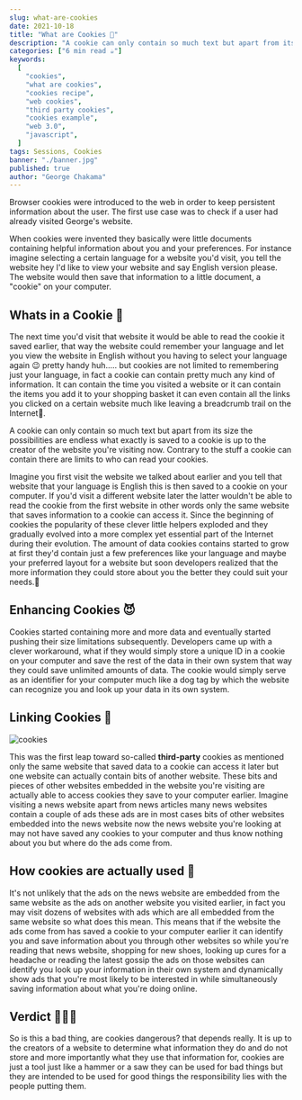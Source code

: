 ```yaml
---
slug: what-are-cookies
date: 2021-10-18
title: "What are Cookies 🍪"
description: "A cookie can only contain so much text but apart from its size the possibilities are endless what exactly is saved to a cookie is up to the creator of the website you're visiting now."
categories: ["6 min read ☕"]
keywords:
  [
    "cookies",
    "what are cookies",
    "cookies recipe",
    "web cookies",
    "third party cookies",
    "cookies example",
    "web 3.0",
    "javascript",
  ]
tags: Sessions, Cookies
banner: "./banner.jpg"
published: true
author: "George Chakama"
---
```


Browser cookies were introduced to the web in order to keep persistent information about the user. The first use case was to check if a user had already visited George's website.

When cookies were invented they basically were little documents containing helpful information about you and your preferences. For instance imagine selecting a certain language for a website you'd visit, you tell the website hey I'd like to view your website and say English version please. The website would then save that information to a little document, a "cookie" on your computer.

## Whats in a Cookie 🍪

The next time you'd visit that website it would be able to read the cookie it saved earlier, that way the website could remember your language and let you view the website in English without you having to select your language again 😉 pretty handy huh..... but cookies are not limited to remembering just your language, in fact a cookie can contain pretty much any kind of information. It can contain the time you visited a website or it can contain the items you add it to your shopping basket it can even contain all the links you clicked on a certain website much like leaving a breadcrumb trail on the Internet🥖.

A cookie can only contain so much text but apart from its size the possibilities are endless what exactly is saved to a cookie is up to the creator of the website you're visiting now. Contrary to the stuff a cookie can contain there are limits to who can read your cookies.

Imagine you first visit the website we talked about earlier and you tell that website that your language is English this is then saved to a cookie on your computer. If you'd visit a different website later the latter wouldn't be able to read the cookie from the first website in other words only the same website that saves information to a cookie can access it. Since the beginning of cookies the popularity of these clever little helpers exploded and they gradually evolved into a more complex yet essential part of the Internet during their evolution. The amount of data cookies contains started to grow at first they'd contain just a few preferences like your language and maybe your preferred layout for a website but soon developers realized that the more information they could store about you the better they could suit your needs.🤔

## Enhancing Cookies 😈

Cookies started containing more and more data and eventually started pushing their size limitations subsequently. Developers came up with a clever workaround, what if they would simply store a unique ID in a cookie on your computer and save the rest of the data in their own system that way they could save unlimited amounts of data. The cookie would simply serve as an identifier for your computer much like a dog tag by which the website can recognize you and look up your data in its own system.

## Linking Cookies 🔗

![cookies](./cookies.jpg)

This was the first leap toward so-called **third-party** cookies as mentioned only the same website that saved data to a cookie can access it later but one website can actually contain bits of another website. These bits and pieces of other websites embedded in the website you're visiting are actually able to access cookies they save to your computer earlier. Imagine visiting a news website apart from news articles many news websites contain a couple of ads these ads are in most cases bits of other websites embedded into the news website now the news website you're looking at may not have saved any cookies to your computer and thus know nothing about you but where do the ads come from.

## How cookies are actually used 🔬

It's not unlikely that the ads on the news website are embedded from the same website as the ads on another website you visited earlier, in fact you may visit dozens of websites with ads which are all embedded from the same website so what does this mean. This means that if the website the ads come from has saved a cookie to your computer earlier it can identify you and save information about you through other websites so while you're reading that news website, shopping for new shoes, looking up cures for a headache or reading the latest gossip the ads on those websites can identify you look up your information in their own system and dynamically show ads that you're most likely to be interested in while simultaneously saving information about what you're doing online.

## Verdict 👩🏽‍⚖️

So is this a bad thing, are cookies dangerous? that depends really. It is up to the creators of a website to determine what information they do and do not store and more importantly what they use that information for, cookies are just a tool just like a hammer or a saw they can be used for bad things but they are intended to be used for good things the responsibility lies with the people putting them.
